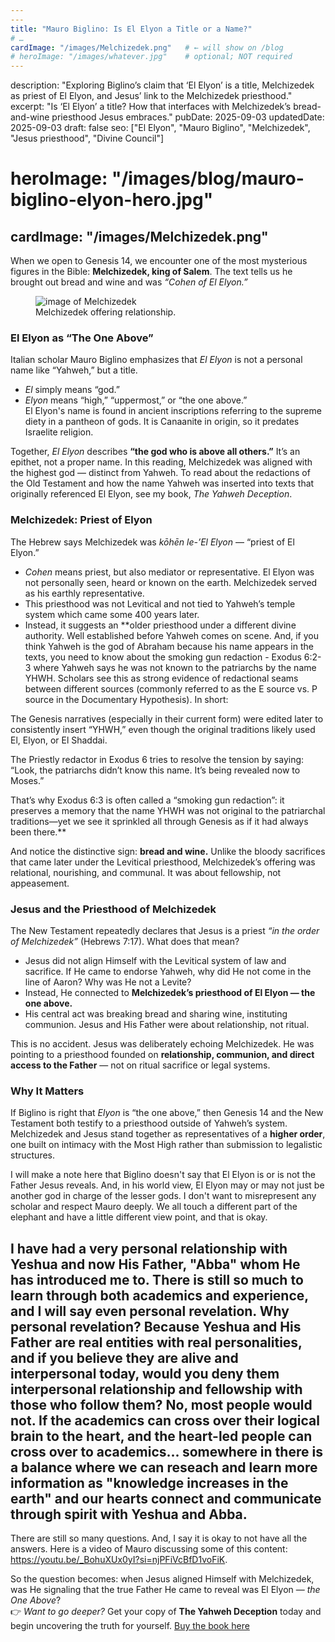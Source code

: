 ```yaml
---
---
title: "Mauro Biglino: Is El Elyon a Title or a Name?"
# …
cardImage: "/images/Melchizedek.png"   # ← will show on /blog
# heroImage: "/images/whatever.jpg"    # optional; NOT required
---
```

description: "Exploring Biglino’s claim that ‘El Elyon’ is a title, Melchizedek as priest of El Elyon, and Jesus’ link to the Melchizedek priesthood."
excerpt: "Is ‘El Elyon’ a title? How that interfaces with Melchizedek’s bread-and-wine priesthood Jesus embraces."
pubDate: 2025-09-03
updatedDate: 2025-09-03
draft: false
seo: ["El Elyon", "Mauro Biglino", "Melchizedek", "Jesus priesthood", "Divine Council"]
# heroImage: "/images/blog/mauro-biglino-elyon-hero.jpg"
cardImage: "/images/Melchizedek.png"
---



When we open to Genesis 14, we encounter one of the most mysterious figures in the Bible: **Melchizedek, king of Salem**. The text tells us he brought out bread and wine and was *“Cohen of El Elyon.”*
<figure>
  <img class="is-narrow" src="/images/Melchizedek.png" alt="image of Melchizedek" />
  <figcaption>Melchizedek offering relationship.</figcaption>
</figure>

### El Elyon as “The One Above”
Italian scholar Mauro Biglino emphasizes that *El Elyon* is not a personal name like “Yahweh,” but a title.  
- *El* simply means “god.”  
- *Elyon* means “high,” “uppermost,” or “the one above.”  
El Elyon's name is found in ancient inscriptions referring to the supreme diety in a pantheon of gods. It is Canaanite in origin, so it predates Israelite religion.

Together, *El Elyon* describes **“the god who is above all others.”** It’s an epithet, not a proper name. In this reading, Melchizedek was aligned with the highest god — distinct from Yahweh.
To read about the redactions of the Old Testament and how the name Yahweh was inserted into texts that originally referenced El Elyon, see my book, *The Yahweh Deception*.

### Melchizedek: Priest of Elyon
The Hebrew says Melchizedek was *kōhēn le-’El Elyon* — “priest of El Elyon.”  
- *Cohen* means priest, but also mediator or representative.  El Elyon was not personally seen, heard or known on the earth. Melchizedek served as his earthly representative.
- This priesthood was not Levitical and not tied to Yahweh’s temple system which came some 400 years later.  
- Instead, it suggests an **older priesthood under a different divine authority. Well established before Yahweh comes on scene.
And, if you think Yahweh is the god of Abraham because his name appears in the texts, you need to know about the smoking gun redaction - Exodus 6:2-3 where Yahweh says he was not known to the patriarchs by the name YHWH. Scholars see this as strong evidence of redactional seams between different sources (commonly referred to as the E source vs. P source in the Documentary Hypothesis). In short:

The Genesis narratives (especially in their current form) were edited later to consistently insert “YHWH,” even though the original traditions likely used El, Elyon, or El Shaddai.

The Priestly redactor in Exodus 6 tries to resolve the tension by saying: “Look, the patriarchs didn’t know this name. It’s being revealed now to Moses.”

That’s why Exodus 6:3 is often called a “smoking gun redaction”: it preserves a memory that the name YHWH was not original to the patriarchal traditions—yet we see it sprinkled all through Genesis as if it had always been there.**

And notice the distinctive sign: **bread and wine.** Unlike the bloody sacrifices that came later under the Levitical priesthood, Melchizedek’s offering was relational, nourishing, and communal. It was about fellowship, not appeasement. 

### Jesus and the Priesthood of Melchizedek
The New Testament repeatedly declares that Jesus is a priest *“in the order of Melchizedek”* (Hebrews 7:17). What does that mean?  

- Jesus did not align Himself with the Levitical system of law and sacrifice.  If He came to endorse Yahweh, why did He not come in the line of Aaron? Why was He not a Levite?
- Instead, He connected to **Melchizedek’s priesthood of El Elyon — the one above.**  
- His central act was breaking bread and sharing wine, instituting communion.  Jesus and His Father were about relationship, not ritual.

This is no accident. Jesus was deliberately echoing Melchizedek. He was pointing to a priesthood founded on **relationship, communion, and direct access to the Father** — not on ritual sacrifice or legal systems.  

### Why It Matters
If Biglino is right that *Elyon* is “the one above,” then Genesis 14 and the New Testament both testify to a priesthood outside of Yahweh’s system. Melchizedek and Jesus stand together as representatives of a **higher order**, one built on intimacy with the Most High rather than submission to legalistic structures.

I will make a note here that Biglino doesn't say that El Elyon is or is not the Father Jesus reveals. And, in his world view, El Elyon may or may not just be another god in charge of the lesser gods. I don't want to misrepresent any scholar and respect Mauro deeply. We all touch a different part of the elephant and have a little different view point, and that is okay.

I have had a very personal relationship with Yeshua and now His Father, "Abba" whom He has introduced me to. There is still so much to learn through both academics and experience, and I will say even personal revelation. Why personal revelation? Because Yeshua and His Father are real entities with real personalities, and if you believe they are alive and interpersonal today, would you deny them interpersonal relationship and fellowship with those who follow them? No, most people would not. If the academics can cross over their logical brain to the heart, and the heart-led people can cross over to academics... somewhere in there is a balance where we can reseach and learn more information as "knowledge increases in the earth" and our hearts connect and communicate through spirit with Yeshua and Abba.
---
There are still so many questions. And, I say it is okay to not have all the answers. Here is a video of Mauro discussing some of this content: https://youtu.be/_BohuXUx0yI?si=njPFiVcBfD1voFiK. 

So the question becomes: when Jesus aligned Himself with Melchizedek, was He signaling that the true Father He came to reveal was El Elyon — *the One Above*?  
👉 *Want to go deeper?* Get your copy of **The Yahweh Deception** today and begin uncovering the truth for yourself. [Buy the book here](#)
